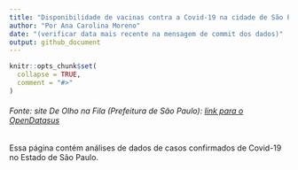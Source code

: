 ```yaml
---
title: "Disponibilidade de vacinas contra a Covid-19 na cidade de São Paulo"
author: "Por Ana Carolina Moreno"
date: "(verificar data mais recente na mensagem de commit dos dados)"
output: github_document
---
```


<!-- README.md is generated from README.Rmd. Please edit that file -->

```r
knitr::opts_chunk$set(
  collapse = TRUE,
  comment = "#>"
)
```

###### Fonte: site De Olho na Fila (Prefeitura de São Paulo): [link para o OpenDatasus](https://deolhonafila.prefeitura.sp.gov.br)

<!-- badges: start -->
<!-- badges: end -->

Essa página contém análises de dados de casos confirmados de Covid-19 no Estado de São Paulo.
